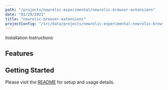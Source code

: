 ```yaml
---
path: "/projects/newrelic-experimental/newrelic-browser-extensions"
date: "01/29/2021"
title: "newrelic-browser-extensions"
projectConfig: "/src/data/projects/newrelic-experimental-newrelic-browser-extensions.json"
---
```


<!-- Imports must occur at the top of the file -->



<Link to="https://github.com/newrelic-experimental/newrelic-browser-extensions">Installation Instructions</Link>

## Features



## Getting Started

Please visit the [README](https://github.com/newrelic-experimental/newrelic-browser-extensions#readme) for setup and usage details.
